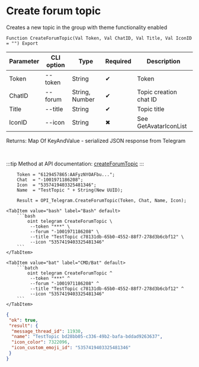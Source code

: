 ﻿---
sidebar_position: 2
description: Create forum topic and other functions to work with Telegram in the Open Integration Package, a free open-source integration library for 1C:Enterprise 8, OneScript and CLI
keywords: [1C, 1С, 1С:Enterprise, 1С:Enterprise 8.3, API, Integration, Services, Exchange, OneScript, CLI, Telegram]
---


# Create forum topic
 Creates a new topic in the group with theme functionality enabled



`Function CreateForumTopic(Val Token, Val ChatID, Val Title, Val IconID = "") Export`

  | Parameter | CLI option | Type | Required | Description |
  |-|-|-|-|-|
  | Token | --token | String | &#x2714; | Token |
  | ChatID | --forum | String, Number | &#x2714; | Topic creation chat ID |
  | Title | --title | String | &#x2714; | Topic title |
  | IconID | --icon | String | &#x2716; | See GetAvatarIconList |

  
  Returns:  Map Of KeyAndValue - serialized JSON response from Telegram

<br/>

:::tip
Method at API documentation: [createForumTopic](https://core.telegram.org/bots/api#createforumtopic)
:::
<br/>


```bsl title="1C:Enterprise/OneScript code example"
    Token = "6129457865:AAFyzNYOAFbu...";
    Chat  = "-1001971186208";
    Icon  = "5357419403325481346";
    Name  = "TestTopic " + String(New UUID);

    Result = OPI_Telegram.CreateForumTopic(Token, Chat, Name, Icon);
```
 

 <Tabs>
  
    <TabItem value="bash" label="Bash" default>
        ```bash
            oint telegram CreateForumTopic \
             --token "***" \
             --forum "-1001971186208" \
             --title "TestTopic c78131db-65b0-4552-88f7-278d3b6cbf12" \
             --icon "5357419403325481346"
        ```
    </TabItem>
  
    <TabItem value="bat" label="CMD/Bat" default>
        ```batch
            oint telegram CreateForumTopic ^
             --token "***" ^
             --forum "-1001971186208" ^
             --title "TestTopic c78131db-65b0-4552-88f7-278d3b6cbf12" ^
             --icon "5357419403325481346"
        ```
    </TabItem>
</Tabs>


```json title="Result"
{
 "ok": true,
 "result": {
  "message_thread_id": 11930,
  "name": "TestTopic bd28bb05-c336-49b2-bafa-bddad9263637",
  "icon_color": 7322096,
  "icon_custom_emoji_id": "5357419403325481346"
 }
}
```
